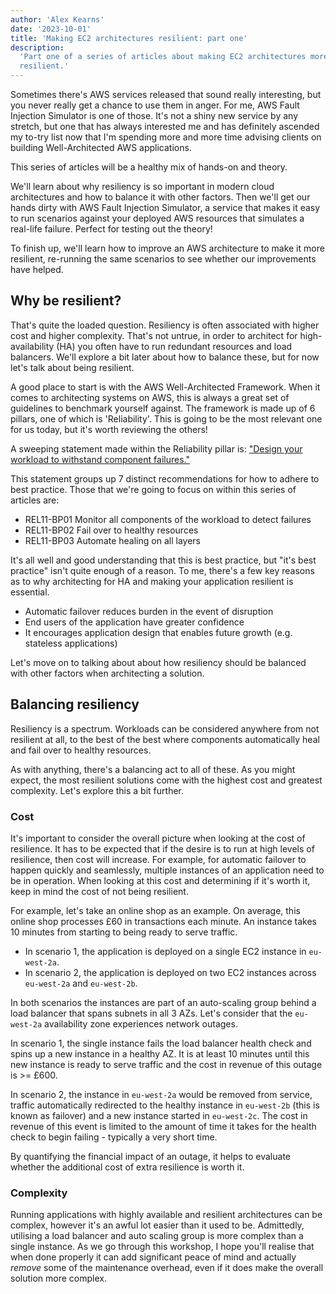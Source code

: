 ```yaml
---
author: 'Alex Kearns'
date: '2023-10-01'
title: 'Making EC2 architectures resilient: part one'
description:
  'Part one of a series of articles about making EC2 architectures more
  resilient.'
---
```


Sometimes there's AWS services released that sound really interesting, but you
never really get a chance to use them in anger. For me, AWS Fault Injection
Simulator is one of those. It's not a shiny new service by any stretch, but one
that has always interested me and has definitely ascended my to-try list now
that I'm spending more and more time advising clients on building
Well-Architected AWS applications.

This series of articles will be a healthy mix of hands-on and theory.

We'll learn about why resiliency is so important in modern cloud architectures
and how to balance it with other factors. Then we'll get our hands dirty with
AWS Fault Injection Simulator, a service that makes it easy to run scenarios
against your deployed AWS resources that simulates a real-life failure. Perfect
for testing out the theory!

To finish up, we'll learn how to improve an AWS architecture to make it more
resilient, re-running the same scenarios to see whether our improvements have
helped.

## Why be resilient?

That's quite the loaded question. Resiliency is often associated with higher
cost and higher complexity. That's not untrue, in order to architect for
high-availability (HA) you often have to run redundant resources and load
balancers. We'll explore a bit later about how to balance these, but for now
let's talk about being resilient.

A good place to start is with the AWS Well-Architected Framework. When it comes
to architecting systems on AWS, this is always a great set of guidelines to
benchmark yourself against. The framework is made up of 6 pillars, one of which
is 'Reliability'. This is going to be the most relevant one for us today, but
it's worth reviewing the others!

A sweeping statement made within the Reliability pillar is:
["Design your workload to withstand component failures."](https://docs.aws.amazon.com/wellarchitected/latest/reliability-pillar/design-your-workload-to-withstand-component-failures.html)

This statement groups up 7 distinct recommendations for how to adhere to best
practice. Those that we're going to focus on within this series of articles are:

- REL11-BP01 Monitor all components of the workload to detect failures
- REL11-BP02 Fail over to healthy resources
- REL11-BP03 Automate healing on all layers

It's all well and good understanding that this is best practice, but "it's best
practice" isn't quite enough of a reason. To me, there's a few key reasons as to
why architecting for HA and making your application resilient is essential.

- Automatic failover reduces burden in the event of disruption
- End users of the application have greater confidence
- It encourages application design that enables future growth (e.g. stateless
  applications)

Let's move on to talking about about how resiliency should be balanced with
other factors when architecting a solution.

## Balancing resiliency

Resiliency is a spectrum. Workloads can be considered anywhere from not
resilient at all, to the best of the best where components automatically heal
and fail over to healthy resources.

As with anything, there's a balancing act to all of these. As you might expect,
the most resilient solutions come with the highest cost and greatest complexity.
Let's explore this a bit further.

### Cost

It's important to consider the overall picture when looking at the cost of
resilience. It has to be expected that if the desire is to run at high levels of
resilience, then cost will increase. For example, for automatic failover to
happen quickly and seamlessly, multiple instances of an application need to be
in operation. When looking at this cost and determining if it's worth it, keep
in mind the cost of not being resilient.

For example, let's take an online shop as an example. On average, this online
shop processes £60 in transactions each minute. An instance takes 10 minutes
from starting to being ready to serve traffic.

- In scenario 1, the application is deployed on a single EC2 instance in
  `eu-west-2a`.
- In scenario 2, the application is deployed on two EC2 instances across
  `eu-west-2a` and `eu-west-2b`.

In both scenarios the instances are part of an auto-scaling group behind a load
balancer that spans subnets in all 3 AZs. Let's consider that the `eu-west-2a`
availability zone experiences network outages.

In scenario 1, the single instance fails the load balancer health check and
spins up a new instance in a healthy AZ. It is at least 10 minutes until this
new instance is ready to serve traffic and the cost in revenue of this outage
is >= £600.

In scenario 2, the instance in `eu-west-2a` would be removed from service,
traffic automatically redirected to the healthy instance in `eu-west-2b` (this
is known as failover) and a new instance started in `eu-west-2c`. The cost in
revenue of this event is limited to the amount of time it takes for the health
check to begin failing - typically a very short time.

By quantifying the financial impact of an outage, it helps to evaluate whether
the additional cost of extra resilience is worth it.

### Complexity

Running applications with highly available and resilient architectures can be
complex, however it's an awful lot easier than it used to be. Admittedly,
utilising a load balancer and auto scaling group is more complex than a single
instance. As we go through this workshop, I hope you'll realise that when done
properly it can add significant peace of mind and actually _remove_ some of the
maintenance overhead, even if it does make the overall solution more complex.
